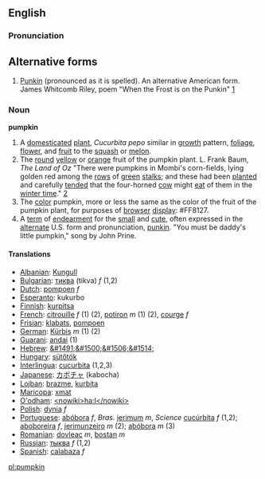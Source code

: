 ==English==

===Pronunciation===

==Alternative forms==
# [[Punkin]] (pronounced as it is spelled). An alternative American form. James Whitcomb Riley, poem "When the Frost is on the Punkin" [http://www.bartleby.com/104/10.html]

===Noun===
'''pumpkin'''
# A [[domesticated]] [[plant]], ''Cucurbita pepo'' similar in [[growth]] pattern, [[foliage]], [[flower]], and [[fruit]] to the [[squash]] or [[melon]].
# The [[round]] [[yellow]] or [[orange]] fruit of the pumpkin plant. L. Frank Baum, ''The Land of Oz'' "There were pumpkins in Mombi's corn-fields, lying golden red among the [[row|rows]] of [[green]] [[stalk|stalks]]; and these had been [[plant|planted]] and carefully [[tend|tended]] that the four-horned [[cow]] might [[eat]] of them in the [[winter time]]." [http://www.literature.org/authors/baum-l-frank/the-marvelous-land-of-oz/chapter-01.html]
# The [[color]] pumpkin, more or less the same as the color of the fruit of the pumpkin plant, for purposes of [[browser]] [[display]]: <nowiki>#</nowiki>FF8127.
# A [[term]] of [[endearment]] for the [[small]] and [[cute]], often expressed in the [[alternate]] U.S. form and pronunciation, [[punkin]].  "You must be daddy's little pumpkin," song by John Prine.

====Translations====

*[[Albanian]]: [[Kungull]]
*[[Bulgarian]]: [[тиква]] (tikva) ''f'' (1,2)
*[[Dutch]]: [[pompoen]] ''f''
*[[Esperanto]]: kukurbo
*[[Finnish]]: [[kurpitsa]]
*[[French]]: [[citrouille]] ''f'' (1) (2), [[potiron]] ''m'' (1) (2), [[courge]] ''f''
*[[Frisian]]: [[klabats]], [[pompoen]]
*[[German]]: [[Kürbis]] ''m'' (1) (2)
*[[Guarani]]: [[andai]] (1)
*[[Hebrew]]: [[&#1491;&#1500;&#1506;&#1514;]]
*[[Hungary]]: [[sütőtök]]
*[[Interlingua]]: [[cucurbita]] (1,2,3)
*[[Japanese]]: [[カボチャ]] (kabocha)
*[[Lojban]]: [[brazme]], [[kurbita]]
*[[Maricopa]]: [[xmat]]
*[[O'odham]]: [[<nowiki>ha:l</nowiki>]]
*[[Polish]]: [[dynia]] ''f''
*[[Portuguese]]: [[abóbora]] ''f'', ''Bras.'' [[jerimum]] ''m'', ''Science'' [[cucúrbita]] ''f'' (1,2); [[aboboreira]] ''f'', [[jerimunzeiro]] ''m'' (2); [[abóbora]] ''m'' (3)
*[[Romanian]]: [[dovleac]] ''m'', [[bostan]] ''m''
*[[Russian]]: [[тыква]] ''f'' (1,2)
*[[Spanish]]: [[calabaza]] ''f''
[[pl:pumpkin]]
